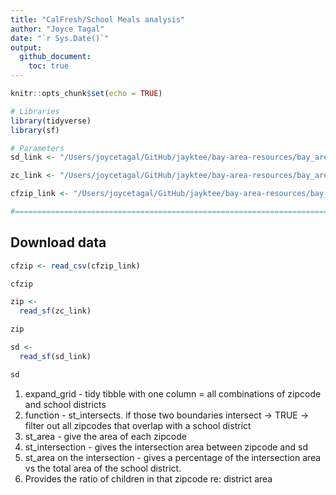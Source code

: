 ```yaml
---
title: "CalFresh/School Meals analysis"
author: "Joyce Tagal"
date: "`r Sys.Date()`"
output: 
  github_document:
    toc: true
---
```


```r
knitr::opts_chunk$set(echo = TRUE)
```

```r
# Libraries
library(tidyverse)
library(sf)

# Parameters
sd_link <- "/Users/joycetagal/GitHub/jayktee/bay-area-resources/bay_area_resources/data/NCES School district boundaries EDGE_SCHOOLDISTRICT_TL19_SY1819/schooldistrict_sy1819_tl19.shp"

zc_link <- "/Users/joycetagal/GitHub/jayktee/bay-area-resources/bay_area_resources/data/Data.gov Zipcode boundaries tl_2019_us_zcta510/tl_2019_us_zcta510.shp"

cfzip_link <- "/Users/joycetagal/GitHub/jayktee/bay-area-resources/bay_area_resources/data/CalFresh/by_zip_pre_postMar15.csv"

#===============================================================================

```

## Download data

```r

cfzip <- read_csv(cfzip_link)

cfzip

```

```r

zip <- 
  read_sf(zc_link)

zip
```

```r

sd <- 
  read_sf(sd_link)

sd
```



1. expand_grid - tidy tibble with one column = all combinations of zipcode and school districts
2. function - st_intersects. if those two boundaries intersect -> TRUE
-> filter out all zipcodes that overlap with a school district
3. st_area - give the area of each zipcode
4. st_intersection - gives the intersection area between zipcode and sd
5. st_area on the intersection - gives a percentage of the intersection area vs 
the total area of the school district.
6. Provides the ratio of children in that zipcode re: district area



